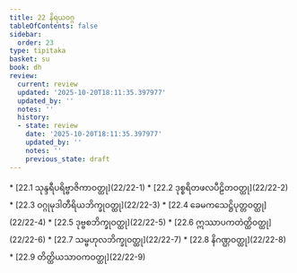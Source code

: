 ```yaml
---
title: 22 နိရယဝဂ္ဂ
tableOfContents: false
sidebar:
  order: 23
type: tipitaka
basket: su
book: dh
review:
  current: review
  updated: '2025-10-20T18:11:35.397977'
  updated_by: ''
  notes: ''
  history:
  - state: review
    date: '2025-10-20T18:11:35.397977'
    updated_by: ''
    notes: ''
    previous_state: draft
---
```



<DynamicBreadcrumb />


<ReviewStatus review={frontmatter.review} showDetails={true} />

<HypothesisAnnotation frontmatter={frontmatter} />



<TableOfContents book="dh" section="22">
* [22.1 သုန္ဒရီပရိဗ္ဗာဇိကာဝတ္ထု](22/22-1)
* [22.2 ဒုစ္စရိတဖလပီဠိတဝတ္ထု](22/22-2)
* [22.3 ဝဂ္ဂုမုဒါတီရိယဘိက္ခုဝတ္ထု](22/22-3)
* [22.4 ခေမကသေဋ္ဌိပုတ္တဝတ္ထု](22/22-4)
* [22.5 ဒုဗ္ဗစဘိက္ခုဝတ္ထု](22/22-5)
* [22.6 ဣဿာပကတဲတ္ထိဝတ္ထု](22/22-6)
* [22.7 သမ္ဗဟုလဘိက္ခုဝတ္ထု](22/22-7)
* [22.8 နိဂဏ္ဌဝတ္ထု](22/22-8)
* [22.9 တိတ္ထိယသာဝကဝတ္ထု](22/22-9)
</TableOfContents>